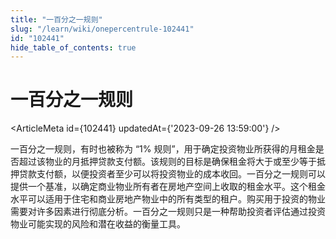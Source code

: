 ```yaml
---
title: "一百分之一规则"
slug: "/learn/wiki/onepercentrule-102441"
id: "102441"
hide_table_of_contents: true
---
```



# 一百分之一规则

<ArticleMeta id={102441} updatedAt={'2023-09-26 13:59:00'} />
<div className='border-solid border-b border-t-0 my-4 border-[var(--ifm-color-gray-300)]' />

一百分之一规则，有时也被称为 “1% 规则”，用于确定投资物业所获得的月租金是否超过该物业的月抵押贷款支付额。该规则的目标是确保租金将大于或至少等于抵押贷款支付额，以便投资者至少可以将投资物业的成本收回。一百分之一规则可以提供一个基准，以确定商业物业所有者在房地产空间上收取的租金水平。这个租金水平可以适用于住宅和商业房地产物业中的所有类型的租户。购买用于投资的物业需要对许多因素进行彻底分析。一百分之一规则只是一种帮助投资者评估通过投资物业可能实现的风险和潜在收益的衡量工具。

